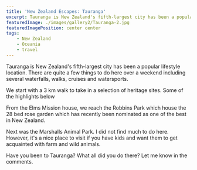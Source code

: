 ```yaml
---
title: 'New Zealand Escapes: Tauranga'
excerpt: Tauranga is New Zealand's fifth-largest city has been a popular lifestyle location.  There are quite a few things to do here over a weekend including several waterfalls, walks, cruises and watersports.
featuredImage: ./images/gallery2/Tauranga-2.jpg
featuredImagePosition: center center
tags:
    - New Zealand
    - Oceania
    - travel
---
```


Tauranga is New Zealand's fifth-largest city has been a popular lifestyle location. There are quite a few things to do here over a weekend including several waterfalls, walks, cruises and watersports.

<ImageGallery relativeDirectory={props.path} subDirectory="gallery1" />

We start with a 3 km walk to take in a selection of heritage sites. Some of the highlights below

<ImageGallery relativeDirectory={props.path} subDirectory="gallery2" />

From the Elms Mission house, we reach the Robbins Park which house the 28 bed rose garden which has recently been nominated as one of the best in New Zealand.

<ImageGallery relativeDirectory={props.path} subDirectory="gallery3" />

Next was the Marshalls Animal Park. I did not find much to do here. However, it's a nice place to visit if you have kids and want them to get acquainted with farm and wild animals.

<ImageGallery relativeDirectory={props.path} subDirectory="gallery4" />

Have you been to Tauranga? What all did you do there? Let me know in the comments.
